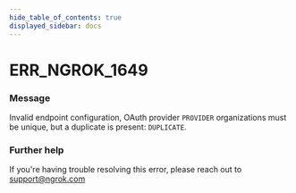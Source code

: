 ```yaml
---
hide_table_of_contents: true
displayed_sidebar: docs
---
```



# ERR_NGROK_1649

### Message

Invalid endpoint configuration, OAuth provider `PROVIDER` organizations must be unique, but a duplicate is present: `DUPLICATE`.

<ErrorDetails error="err_ngrok_1649" />

### Further help

If you're having trouble resolving this error, please reach out to [support@ngrok.com](mailto:support@ngrok.com?subject=Help%20with%20ERR_NGROK_1649)
